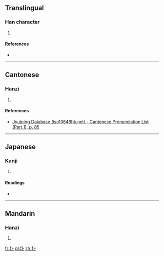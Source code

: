 ==Translingual==

===Han character===
{{Han char|rn=32|rad=土|as=02|sn=5|four=|canj=土卜 (GY)|ids=⿰[[土]][[卜]]}}

# {{defn|Han|sort=土02}}

====References====
* {{Han ref|kx=0223.090|dkj=04876|dj=0455.080|hdz=10417.090|uh=5724|ud=22308}}

----

==Cantonese==

===Hanzi===
{{yue-hanzi|jyut=[[pok3]]|y=pok3}}

# {{defn|lang=yue|sort=土02}}

====References====
* [http://www.iso10646hk.net/jp/document/download.jsp Jyutping Database (iso10646hk.net) - Cantonese Pronunciation List (Part 1), p. 85]

----

==Japanese==

===Kanji===
{{ja-kanji|grade=|rs=土02}}

# {{defn|lang=ja|sort=土02}}

====Readings====
* {{ja-readings|on=[[はく]] (haku), [[ほく]] (hoku)|kun=[[つちくれ]] (tsuchikure)}}

----

==Mandarin==

===Hanzi===
{{cmn-hanzi|pin=[[pú]] ([[pu2]]), [[pǔ]] ([[pu3]])|wg=p'u<sup>2</sup>, p'u<sup>3</sup>}}

# {{defn|lang=cmn|sort=土02}}

[[fr:圤]]
[[pl:圤]]
[[zh:圤]]